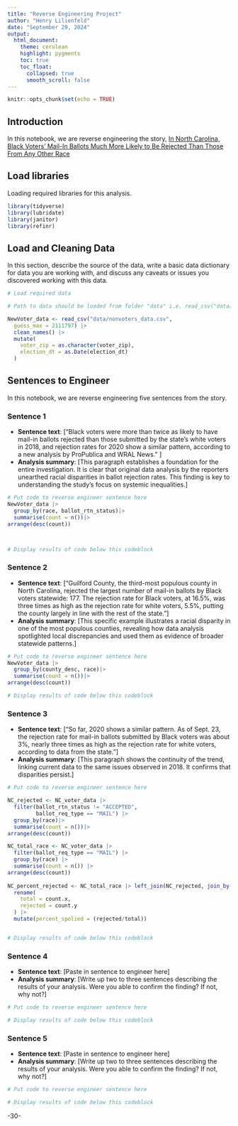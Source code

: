 ```yaml
---
title: "Reverse Engineering Project"
author: "Henry Lilienfeld"
date: "September 29, 2024"
output:
  html_document:
    theme: cerulean
    highlight: pygments
    toc: true
    toc_float:
      collapsed: true
      smooth_scroll: false
---
```


```r
knitr::opts_chunk$set(echo = TRUE)
```

## Introduction 

In this notebook, we are reverse engineering the story, 
[In North Carolina, Black Voters’ Mail-In Ballots Much More Likely to Be Rejected Than Those From Any Other Race](https://www.propublica.org/article/in-north-carolina-black-voters-mail-in-ballots-much-more-likely-to-be-rejected-than-those-from-any-other-race)

## Load libraries

Loading required libraries for this analysis.

```r
library(tidyverse)
library(lubridate)
library(janitor)
library(refinr)
```

## Load and Cleaning Data

In this section, describe the source of the data, write a basic data dictionary for data you are working with, and discuss any caveats or issues you discovered working with this data. 

```r
# Load required data

# Path to data should be loaded from folder "data" i.e. read_csv("data/name_of_data.csv")

NewVoter_data <- read_csv("data/nonvoters_data.csv",
  guess_max = 2111797) |>
  clean_names() |>
  mutate(
    voter_zip = as.character(voter_zip),
    election_dt = as.Date(election_dt)
  )
```

## Sentences to Engineer
In this notebook, we are reverse engineering five sentences from the story.

### Sentence 1

* **Sentence text**: [“Black voters were more than twice as likely to have mail-in ballots rejected than those submitted by the state’s white voters in 2018, and rejection rates for 2020 show a similar pattern, according to a new analysis by ProPublica and WRAL News.” ]
* **Analysis summary**: [This paragraph establishes a foundation for the entire investigation. It is clear that original data analysis by the reporters unearthed racial disparities in ballot rejection rates. This finding is key to understanding the study's focus on systemic inequalities.]

```r
# Put code to reverse engineer sentence here
NewVoter_data |>
  group_by(race, ballot_rtn_status)|>
  summarise(count = n())|>
arrange(desc(count))



# Display results of code below this codeblock

```

### Sentence 2

* **Sentence text**: [“Guilford County, the third-most populous county in North Carolina, rejected the largest number of mail-in ballots by Black voters statewide: 177. The rejection rate for Black voters, at 16.5%, was three times as high as the rejection rate for white voters, 5.5%, putting the county largely in line with the rest of the state.”]
* **Analysis summary**: [This specific example illustrates a racial disparity in one of the most populous counties, revealing how data analysis spotlighted local discrepancies and used them as evidence of broader statewide patterns.]

```r
# Put code to reverse engineer sentence here
NewVoter_data |>
  group_by(county_desc, race)|>
  summarise(count = n())|>
arrange(desc(count))

# Display results of code below this codeblock

```

### Sentence 3

* **Sentence text**: [“So far, 2020 shows a similar pattern. As of Sept. 23, the rejection rate for mail-in ballots submitted by Black voters was about 3%, nearly three times as high as the rejection rate for white voters, according to data from the state.”]
* **Analysis summary**: [This paragraph shows the continuity of the trend, linking current data to the same issues observed in 2018. It confirms that disparities persist.]

```r
# Put code to reverse engineer sentence here

NC_rejected <- NC_voter_data |>
  filter(ballot_rtn_status != "ACCEPTED",
         ballot_req_type == "MAIL") |>
  group_by(race)|>
  summarise(count = n())|>
arrange(desc(count))

NC_total_race <- NC_voter_data |>
  filter(ballot_req_type == "MAIL") |>
  group_by(race) |>
  summarise(count = n()) |>
arrange(desc(count))
  
NC_percent_rejected <- NC_total_race |> left_join(NC_rejected, join_by(race)) |>
  rename(
    total = count.x,
    rejected = count.y
  ) |>
  mutate(percent_spolied = (rejected/total))


# Display results of code below this codeblock

```

### Sentence 4

* **Sentence text**: [Paste in sentence to engineer here]
* **Analysis summary**: [Write up two to three sentences describing the results of your analysis.  Were you able to confirm the finding? If not, why not?]

```r
# Put code to reverse engineer sentence here

# Display results of code below this codeblock

```

### Sentence 5

* **Sentence text**: [Paste in sentence to engineer here]
* **Analysis summary**: [Write up two to three sentences describing the results of your analysis.  Were you able to confirm the finding? If not, why not?]

```r
# Put code to reverse engineer sentence here

# Display results of code below this codeblock

```

-30-